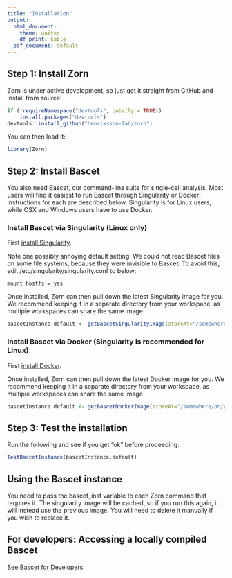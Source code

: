 ```yaml
---
title: "Installation"
output:
  html_document:
    theme: united
    df_print: kable
  pdf_document: default
---
```


## Step 1: Install Zorn

Zorn is under active development, so just get it straight
from GitHub and install from source:

```r
if (!requireNamespace("devtools", quietly = TRUE))
    install.packages("devtools")
devtools::install_github("henriksson-lab/zorn")
```

You can then load it:
```r
library(Zorn)
```

## Step 2: Install Bascet

You also need Bascet, our command-line suite for single-cell analysis. Most users will find it easiest to run Bascet through Singularity or Docker; instructions for each are described below. Singularity is for Linux users, while OSX and Windows users have to use Docker.

### Install Bascet via Singularity (Linux only)

First [install Singularity](https://docs.sylabs.io/guides/3.0/user-guide/installation.html).

Note one possibly annoying default setting! We could not read Bascet files on some file systems, because they were invisible to Bascet.
To avoid this, edit /etc/singularity/singularity.conf to below:
```{}
mount hostfs = yes
```

Once installed, Zorn can then pull down the latest Singularity image for you.
We recommend keeping it in a separate directory from your workspace, as
multiple workspaces can share the same image

```r
bascetInstance.default <- getBascetSingularityImage(storeAt="/somewhere/on/your/disk/")
```


### Install Bascet via Docker (Singularity is recommended for Linux)

First [install Docker](https://docs.docker.com/get-started/).

Once installed, Zorn can then pull down the latest Docker image for you.
We recommend keeping it in a separate directory from your workspace, as
multiple workspaces can share the same image

```r
bascetInstance.default <- getBascetDockerImage(storeAt="/somewhere/on/your/disk/")
```

## Step 3: Test the installation

Run the following and see if you get "ok" before proceeding:
```r
TestBascetInstance(bascetInstance.default)
```

## Using the Bascet instance

You need to pass the bascet_inst variable to each Zorn command that requires it.
The singularity image will be cached, so if you run this again, it will instead use
the previous image. You will need to delete it manually if you wish to replace it.

## For developers: Accessing a locally compiled Bascet

See [Bascet for Developers](for_developers.html)

